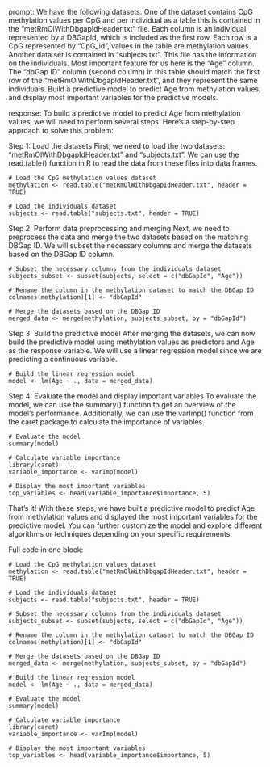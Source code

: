 prompt:
We have the following datasets. One of the dataset contains CpG methylation values per CpG and per individual as a table this is contained in the “metRmOlWithDbgapIdHeader.txt” file. Each column is an individual represented by a DBGapId, which is included as the first row. Each row is a CpG represented by "CpG_id", values in the table are methylation values. Another data set is contained in “subjects.txt”. This file has the information on the individuals. Most important feature for us here is the "Age" column. The "dbGap ID" column (second column) in this table should match the first row of the "metRmOlWithDbgapIdHeader.txt", and they represent the same individuals. Build a predictive model to predict Age from methylation values, and display most important variables for the predictive models. 

response:
To build a predictive model to predict Age from methylation values, we will need to perform several steps. Here's a step-by-step approach to solve this problem:

Step 1: Load the datasets
First, we need to load the two datasets: "metRmOlWithDbgapIdHeader.txt" and "subjects.txt". We can use the read.table() function in R to read the data from these files into data frames.

```
# Load the CpG methylation values dataset
methylation <- read.table("metRmOlWithDbgapIdHeader.txt", header = TRUE)

# Load the individuals dataset
subjects <- read.table("subjects.txt", header = TRUE)
```

Step 2: Perform data preprocessing and merging
Next, we need to preprocess the data and merge the two datasets based on the matching DBGap ID. We will subset the necessary columns and merge the datasets based on the DBGap ID column.

```
# Subset the necessary columns from the individuals dataset
subjects_subset <- subset(subjects, select = c("dbGapId", "Age"))

# Rename the column in the methylation dataset to match the DBGap ID
colnames(methylation)[1] <- "dbGapId"

# Merge the datasets based on the DBGap ID
merged_data <- merge(methylation, subjects_subset, by = "dbGapId")
```

Step 3: Build the predictive model
After merging the datasets, we can now build the predictive model using methylation values as predictors and Age as the response variable. We will use a linear regression model since we are predicting a continuous variable.

```
# Build the linear regression model
model <- lm(Age ~ ., data = merged_data)
```

Step 4: Evaluate the model and display important variables
To evaluate the model, we can use the summary() function to get an overview of the model's performance. Additionally, we can use the varImp() function from the caret package to calculate the importance of variables.

```
# Evaluate the model
summary(model)

# Calculate variable importance
library(caret)
variable_importance <- varImp(model)

# Display the most important variables
top_variables <- head(variable_importance$importance, 5)
```

That's it! With these steps, we have built a predictive model to predict Age from methylation values and displayed the most important variables for the predictive model. You can further customize the model and explore different algorithms or techniques depending on your specific requirements.

Full code in one block:

```
# Load the CpG methylation values dataset
methylation <- read.table("metRmOlWithDbgapIdHeader.txt", header = TRUE)

# Load the individuals dataset
subjects <- read.table("subjects.txt", header = TRUE)

# Subset the necessary columns from the individuals dataset
subjects_subset <- subset(subjects, select = c("dbGapId", "Age"))

# Rename the column in the methylation dataset to match the DBGap ID
colnames(methylation)[1] <- "dbGapId"

# Merge the datasets based on the DBGap ID
merged_data <- merge(methylation, subjects_subset, by = "dbGapId")

# Build the linear regression model
model <- lm(Age ~ ., data = merged_data)

# Evaluate the model
summary(model)

# Calculate variable importance
library(caret)
variable_importance <- varImp(model)

# Display the most important variables
top_variables <- head(variable_importance$importance, 5)
```
